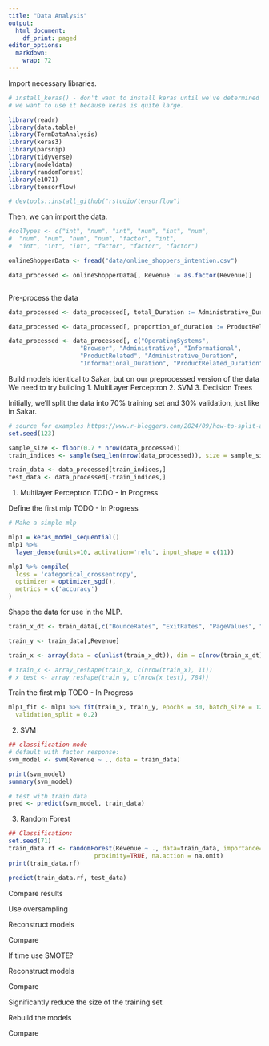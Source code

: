 ```yaml
---
title: "Data Analysis"
output:
  html_document:
    df_print: paged
editor_options: 
  markdown: 
    wrap: 72
---
```


Import necessary libraries.

```r

# install_keras() - don't want to install keras until we've determined
# we want to use it because keras is quite large.

library(readr)
library(data.table)
library(TermDataAnalysis)
library(keras3)
library(parsnip)
library(tidyverse)
library(modeldata)
library(randomForest)
library(e1071)
library(tensorflow)

# devtools::install_github("rstudio/tensorflow")

```

Then, we can import the data.

```r
#colTypes <- c("int", "num", "int", "num", "int", "num", 
#  "num", "num", "num", "num", "factor", "int",
#  "int", "int", "int", "factor", "factor", "factor")

onlineShopperData <- fread("data/online_shoppers_intention.csv")

data_processed <- onlineShopperData[, Revenue := as.factor(Revenue)]



```

Pre-process the data

```r

data_processed <- data_processed[, total_Duration := Administrative_Duration + Informational_Duration + ProductRelated_Duration]

data_processed <- data_processed[, proportion_of_duration := ProductRelated_Duration / total_Duration]

data_processed <- data_processed[, c("OperatingSystems", 
                    "Browser", "Administrative", "Informational", 
                    "ProductRelated", "Administrative_Duration", 
                    "Informational_Duration", "ProductRelated_Duration") := NULL]

```

Build models identical to Sakar, but on our preprocessed version of the
data We need to try building 1. MultiLayer Perceptron 2. SVM 3. Decision
Trees

Initially, we'll split the data into 70% training set and 30%
validation, just like in Sakar.

```r

# source for examples https://www.r-bloggers.com/2024/09/how-to-split-a-data-frame-in-r-a-comprehensive-guide-for-beginners/
set.seed(123)

sample_size <- floor(0.7 * nrow(data_processed))
train_indices <- sample(seq_len(nrow(data_processed)), size = sample_size)

train_data <- data_processed[train_indices,]
test_data <- data_processed[-train_indices,]


```

1.  Multilayer Perceptron TODO - In Progress

Define the first mlp TODO - In Progress

```r

# Make a simple mlp

mlp1 = keras_model_sequential()
mlp1 %>%
  layer_dense(units=10, activation='relu', input_shape = c(11))

mlp1 %>% compile(
  loss = 'categorical_crossentropy',
  optimizer = optimizer_sgd(),
  metrics = c('accuracy')
)

```

Shape the data for use in the MLP.

```r

train_x_dt <- train_data[,c("BounceRates", "ExitRates", "PageValues", "SpecialDay", "Month", "Region", "TrafficType", "VisitorType", "Weekend", "total_Duration", "proportion_of_duration")]

train_y <- train_data[,Revenue]

train_x <- array(data = c(unlist(train_x_dt)), dim = c(nrow(train_x_dt), 11), dimnames = list(rownames(train_x_dt), colnames(train_x_dt)))

# train_x <- array_reshape(train_x, c(nrow(train_x), 11))
# x_test <- array_reshape(train_y, c(nrow(x_test), 784))

```

Train the first mlp TODO - In Progress

```r

mlp1_fit <- mlp1 %>% fit(train_x, train_y, epochs = 30, batch_size = 128, 
  validation_split = 0.2)

```

2.  SVM

```r

## classification mode
# default with factor response:
svm_model <- svm(Revenue ~ ., data = train_data)

print(svm_model)
summary(svm_model)

# test with train data
pred <- predict(svm_model, train_data)


```

3.  Random Forest

```r

## Classification:
set.seed(71)
train_data.rf <- randomForest(Revenue ~ ., data=train_data, importance=TRUE,
                        proximity=TRUE, na.action = na.omit)
print(train_data.rf)

```

```r
predict(train_data.rf, test_data)
```

Compare results

Use oversampling

Reconstruct models

Compare

If time use SMOTE?

Reconstruct models

Compare

Significantly reduce the size of the training set

Rebuild the models

Compare

